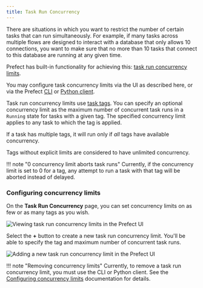```yaml
---
title: Task Run Concurrency
---
```



There are situations in which you want to restrict the number of certain tasks that can run simultaneously. For example, if many tasks across multiple flows are designed to interact with a database that only allows 10 connections, you want to make sure that no more than 10 tasks that connect to this database are running at any given time.

Prefect has built-in functionality for achieving this: [task run concurrency limits](/2.9/concepts/tasks/#task-run-concurrency-limits).

You may configure task concurrency limits via the UI as described here, or via the Prefect [CLI](/2.9/concepts/tasks/#cli) or [Python client](/2.9/concepts/tasks/#python-client).

Task run concurrency limits use [task tags](/2.9/concepts/tasks/#tags). You can specify an optional concurrency limit as the maximum number of concurrent task runs in a `Running` state for tasks with a given tag. The specified concurrency limit applies to any task to which the tag is applied.

If a task has multiple tags, it will run only if _all_ tags have available concurrency. 

Tags without explicit limits are considered to have unlimited concurrency.

!!! note "0 concurrency limit aborts task runs"
    Currently, if the concurrency limit is set to 0 for a tag, any attempt to run a task with that tag will be aborted instead of delayed.

### Configuring concurrency limits

On the **Task Run Concurrency** page, you can set concurrency limits on as few or as many tags as you wish. 

![Viewing task run concurrency limits in the Prefect UI](../img/ui/task-run-concurrency.png)

Select the **+** button to create a new task run concurrency limit. You'll be able to specify the tag and maximum number of concurrent task runs.

![Adding a new task run concurrency limit in the Prefect UI](../img/ui/add-concurrency-limit.png)

!!! note "Removing concurrency limits"
    Currently, to remove a task run concurrency limit, you must use the CLI or Python client. See the [Configuring concurrency limits](/2.9/concepts/tasks/#configuring-concurrency-limits) documentation for details.